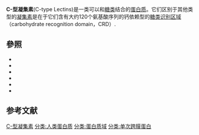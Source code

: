 {{Pfam box
| Symbol = Lectin_C
| Name = Lectin C-type domain<br>凝集素C-型结构域
| image = PDB 1jzn EBI.jpg
| width =
| caption = Pentameric structure of rattlesnake venom lectin which is a galactose binding lectin.<ref name="pmid15049685">{{cite journal |author=Walker JR, Nagar B, Young NM, Hirama T, Rini JM |title=X-ray crystal structure of a galactose-specific C-type lectin possessing a novel decameric quaternary structure |journal=Biochemistry |volume=43 |issue=13 |pages=3783–92 |pmid=15049685 |doi=10.1021/bi035871a |url=|date=April 2004}}</ref>
| Pfam= PF00059
| InterPro= IPR001304
| SMART= CLECT
| Prosite = PS50041
| SCOP = 2msb
| TCDB =
| OPM family=
| OPM protein=
| PDB=
{{PDB3|1jzn}}B:20-133    {{PDB3|1muq}}B:20-133    {{PDB3|1gz2}}A:22-140
{{PDB3|1v4l}}D:44-146    {{PDB3|1c3a}}B:44-146    {{PDB3|1umr}}D:44-146
{{PDB3|1uos}}B:44-146    {{PDB3|1u0n}}C:19-123    {{PDB3|1fvu}}D:19-123
{{PDB3|1u0o}}B:19-123    {{PDB3|1ijk}}C:19-123    {{PDB3|1ixx}}D:42-144
{{PDB3|1x2w}}B:42-144    {{PDB3|1x2t}}D:42-144    {{PDB3|1bj3}}B:42-144
{{PDB3|1j35}}B:42-144    {{PDB3|1j34}}B:42-144    {{PDB3|1ukm}}B:44-148
{{PDB3|1v7p}}B:44-148    {{PDB3|1sb2}}B:21-125    {{PDB3|1uv0}}A:57-173
{{PDB3|1qdd}}A:53-164    {{PDB3|1lit}} :53-164    {{PDB3|2afp}}A:58-161
{{PDB3|1tdq}}B:1931-2036 {{PDB3|1t8c}}A:180-284   {{PDB3|1t8d}}A:180-284
{{PDB3|1kje}} :180-284   {{PDB3|1hli}} :180-284   {{PDB3|1hlj}} :203-307
{{PDB3|1egg}}A:669-779   {{PDB3|1egi}}A:669-779   {{PDB3|1k9i}}G:273-379
{{PDB3|1sl5}}A:273-379   {{PDB3|1sl4}}A:273-379   {{PDB3|1sl6}}C:285-391
{{PDB3|1xph}}A:285-391   {{PDB3|1k9j}}A:285-391   {{PDB3|1xar}}B:285-391
{{PDB3|1dv8}}A:171-279   {{PDB3|1wmz}}B:20-137    {{PDB3|1wmy}}A:20-137
{{PDB3|2brs}}A:114-222   {{PDB3|1h8u}}A:114-222   {{PDB3|1wk1}}A:1207-1314
{{PDB3|1r13}}A:144-248   {{PDB3|1r14}}A:144-248   {{PDB3|1gie}}A:144-248
{{PDB3|1msb}}A:134-236   {{PDB3|1kwy}}C:134-236   {{PDB3|1bch}}2:134-236
{{PDB3|1kww}}A:134-236   {{PDB3|1kwx}}C:134-236   {{PDB3|1ytt}}A:134-236
{{PDB3|1kwu}}B:134-236   {{PDB3|3kmb}}3:134-236   {{PDB3|1afb}}2:134-236
{{PDB3|1kwt}}C:134-236   {{PDB3|1fih}}C:134-236   {{PDB3|1bcj}}2:134-236
{{PDB3|4kmb}}3:134-236   {{PDB3|1kx0}}C:134-236   {{PDB3|1fif}}A:134-236
{{PDB3|1kx1}}A:134-236   {{PDB3|1kmb}}3:134-236   {{PDB3|2kmb}}2:134-236
{{PDB3|1kwv}}C:134-236   {{PDB3|1afa}}2:134-236   {{PDB3|1kwz}}A:134-236
{{PDB3|1rtm}}2:134-236   {{PDB3|1afd}}3:134-236   {{PDB3|1buu}}A:134-236
{{PDB3|2msb}}B:134-236   {{PDB3|1hup}} :144-246   {{PDB3|1rdj}}2:140-242
{{PDB3|1bv4}}D:140-242   {{PDB3|1kzd}}1:140-242   {{PDB3|1rdo}}2:140-242
{{PDB3|1rdm}}1:140-242   {{PDB3|1rdl}}2:140-242   {{PDB3|1rdi}}2:140-242
{{PDB3|1kze}}2:140-242   {{PDB3|1rdn}}1:140-242   {{PDB3|1rdk}}1:140-242
{{PDB3|1kzc}}1:140-242   {{PDB3|1kzb}}2:140-242   {{PDB3|1kza}}2:140-242
{{PDB3|1pw9}}A:270-375   {{PDB3|1b08}}A:270-375   {{PDB3|1pwb}}A:270-375
{{PDB3|1htn}}A:87-199    {{PDB3|1tn3}} :87-199    {{PDB3|1rjh}}A:87-199
{{PDB3|1g1q}}A:49-160    {{PDB3|1g1s}}B:49-160    {{PDB3|1kjd}} :49-160
{{PDB3|1g1r}}B:49-160    {{PDB3|1kjb}} :46-157    {{PDB3|1esl}} :29-140
{{PDB3|1kja}} :29-140    {{PDB3|1g1t}}A:29-140    {{PDB3|1byf}}A:10-121
{{PDB3|1tlg}}B:10-121    {{PDB3|1qo3}}C:156-255   {{PDB3|1ja3}}A:160-259
{{PDB3|1p4l}}D:160-259   {{PDB3|1p1z}}D:160-259   {{PDB3|1e87}}A:102-196
{{PDB3|1e8i}}A:102-196   {{PDB3|1fm5}}A:102-196   {{PDB3|1b6e}} :78-176
{{PDB3|1ypu}}B:161-224   {{PDB3|1yxk}}B:161-224   {{PDB3|1ypo}}C:161-224
{{PDB3|1yxj}}A:161-224   {{PDB3|1ypq}}B:161-224   {{PDB3|1hyr}}A:116-213
{{PDB3|1kcg}}B:116-213   {{PDB3|1mpu}}A:116-213   {{PDB3|1hq8}}A:132-229
}}
'''C-型凝集素'''(C-type Lectins)是一类可以和[[糖类|糖类]]结合的[[蛋白质|蛋白质]]。它们区别于其他类型的[[凝集素|凝集素]]是在于它们含有大约120个氨基酸序列的钙依赖型的[[糖类识别区域|糖类识别区域]]（carbohydrate recognition domain，CRD）.

== 參照 ==
*{{link-en|CLEC4M|CLEC4M}}
*{{link-en|CLEC7A|CLEC7A}}
*{{link-en|CLEC1B|CLEC1B}}
*{{link-en|CLEC11A|CLEC11A}}
*{{link-en|CLEC2D|CLEC2D}}
*{{link-en|CLEC3B|CLEC3B}}

==参考文献==
{{reflist}}
{{模板:凝集素}}

[[分类:C-型凝集素|]]
[[分类:人类蛋白质|分类:人类蛋白质]]
[[分类:蛋白质域|分类:蛋白质域]]
[[分类:单次跨膜蛋白|分类:单次跨膜蛋白]]